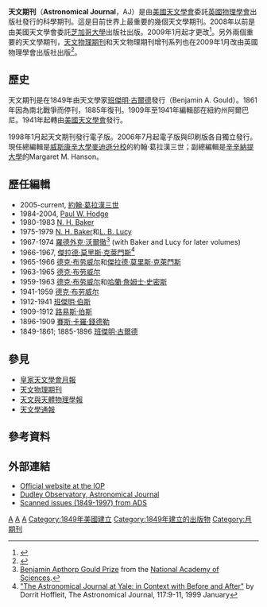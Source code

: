 {{Infobox Journal
| title        = Astronomical Journal
| cover        =  
| editor       = [[約翰·葛拉漢三世|約翰·葛拉漢三世]]
| discipline   = [[天文學|天文學]]
| peer-reviewed=
| language     = [[英語|英語]]
| abbreviation = Astro J., AJ
| publisher    = [[美國天文學會|美國天文學會]]委託[[英國物理學會|英國物理學會]]出版社 
| country      = [[美國|美國]]
| frequency    = 12期/年
| history      = 1849年至今
| openaccess   = 
| license      =
| impact       = 5.497
| impact-year  = 2018
| website      = http://www.iop.org/EJ/journal/aj
| link1        = 
| link1-name   = 
| link2        = 
| link2-name   = <!--
| RSS          = http://ej.iop.org/rss/1538-3881/latestpapers.xml-->
| atom         = 
| JSTOR        = 
| OCLC         = 194559707
| LCCN         = QB1
| CODEN        = ANJOAA
| ISSN         = 0004-6256
| eISSN        = 1538-3881
| boxwidth     =
}}
'''天文期刊'''（'''Astronomical Journal'''，AJ）是由[[美國天文學會|美國天文學會]]委託[[英國物理學會|英國物理學會]]出版社發行的科學期刊。這是目前世界上最重要的幾個天文學期刊。2008年以前是由美國天文學會委託[[芝加哥大學|芝加哥大學]]出版社出版。2009年1月起才更改<ref>{{cite web
  | title = American Astronomical Society Selects Institute of Physics Publishing As New Publishing Partner
  | publisher = PR Newswire Europe Ltd.
  | date = 2007-04-25
  | url = http://www.prnewswire.co.uk/cgi/news/release?id=196128
  | accessdate = 2007-07-21
  | archive-date = 2012-02-07
  | archive-url = https://web.archive.org/web/20120207164036/http://www.prnewswire.co.uk/cgi/news/release?id=196128
  | dead-url = no
  }}</ref>。另外兩個重要的天文學期刊，[[天文物理期刊|天文物理期刊]]和天文物理期刊增刊系列也在2009年1月改由英國物理學會出版社出版<ref>{{cite web
  | last =Howard
  | first =Jennifer
  | title = U. of Chicago Press Loses 3 Journals After Publishing Agreement Is Changed
  | publisher = Chronicle of Higher Education.
  | date = 2007-05-18
  | url=http://www.jhu.edu/clips/2007_05/14/press.html
  | accessdate = 2007-10-07}}</ref>。

==歷史==
天文期刊是在1849年由天文學家[[班傑明·古爾德|班傑明·古爾德]]發行（Benjamin A. Gould）。1861年因為南北戰爭而停刊，1885年復刊。1909年至1941年編輯部在紐約州阿爾巴尼。1941年起轉由[[美國天文學會|美國天文學會]]發行。 

1998年1月起天文期刊發行電子版。2006年7月起電子版與印刷版各自獨立發行。現任總編輯是[[威斯康辛大學麥迪遜分校|威斯康辛大學麥迪遜分校]]的約翰·葛拉漢三世；副總編輯是[[辛辛納提大學|辛辛納提大學]]的Margaret M. Hanson。

==歷任編輯==
* 2005-current, [[約翰·葛拉漢三世|約翰·葛拉漢三世]]
* 1984-2004, [[Paul_W._Hodge|Paul W. Hodge]]
* 1980-1983 [[N._H._Baker|N. H. Baker]]
* 1975-1979 [[N._H._Baker|N. H. Baker]]和[[L._B._Lucy|L. B. Lucy]]
* 1967-1974 [[羅德外克·沃爾徹|羅德外克·沃爾徹]]<ref>[http://www.nasonline.org/site/PageServer?pagename=AWARDS_Gould_Prize Benjamin Apthorp Gould Prize] {{Wayback|url=http://www.nasonline.org/site/PageServer?pagename=AWARDS_Gould_Prize |date=20070821141522 }} from the [[美国国家科学院|National Academy of Sciences]].</ref> (with Baker and Lucy for later volumes)
* 1966-1967, [[傑拉德·莫里斯·克萊門斯|傑拉德·莫里斯·克萊門斯]]<ref>[http://www.iop.org/EJ/article/1538-3881/117/1/9/980411.html "The Astronomical Journal at Yale: in Context with Before and After"] by Dorrit Hoffleit, The Astronomical Journal, 117:9-11, 1999 January</ref>
* 1965-1966 [[德克·布劳威尔|德克·布劳威尔]]和[[傑拉德·莫里斯·克萊門斯|傑拉德·莫里斯·克萊門斯]]
* 1963-1965 [[德克·布劳威尔|德克·布劳威尔]]
* 1959-1963 [[德克·布劳威尔|德克·布劳威尔]]和[[哈蘭·詹姆士·史密斯|哈蘭·詹姆士·史密斯]]
* 1941-1959 [[德克·布劳威尔|德克·布劳威尔]]
* 1912-1941 [[班傑明·伯斯|班傑明·伯斯]]
* 1909-1912 [[路易斯·伯斯|路易斯·伯斯]]
* 1896-1909 [[賽斯·卡羅·錢德勒|賽斯·卡羅·錢德勒]]
* 1849-1861; 1885-1896 [[班傑明·古爾德|班傑明·古爾德]]

== 參見 ==
* [[皇家天文學會月報|皇家天文學會月報]]
* [[天文物理期刊|天文物理期刊]]
* [[天文與天體物理學報|天文與天體物理學報]]
* [[天文學通報|天文學通報]]

==參考資料==
{{Reflist}}

==外部連結==
* [http://www.iop.org/EJ/journal/aj Official website at the IOP]
* [https://web.archive.org/web/20080514113417/http://www.dudleyobservatory.org/Collections/archives/archives_astrojrnl.htm Dudley Observatory, Astronomical Journal]
* [http://bibpurl.oclc.org/web/8910 Scanned issues (1849-1997) from ADS]

[[Category:天文學期刊|A]]
[[Category:英國物理學會出版的學術期刊|A]]
[[Category:天文学书籍|A]]
[[Category:1849年美國建立|Category:1849年美國建立]]
[[Category:1849年建立的出版物|Category:1849年建立的出版物]]
[[Category:月期刊|Category:月期刊]]